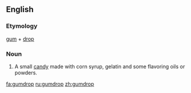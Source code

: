 ==English==

===Etymology===
[[gum]] + [[drop]]

===Noun===
{{en-noun}}

# A small [[candy]] made with corn syrup, gelatin and some flavoring oils or powders.

[[fa:gumdrop]]
[[ru:gumdrop]]
[[zh:gumdrop]]